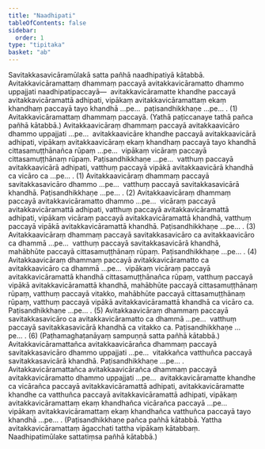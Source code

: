 ```yaml
---
title: "Naadhipati"
tableOfContents: false
sidebar:
  order: 1
type: "tipitaka"
basket: "ab"
---
```



<DynamicBreadcrumb />

<Division number="50">

<Paragraph number="220">
Savitakkasavicāramūlakā satta pañhā naadhipatiyā kātabbā.
</Paragraph>

<Paragraph number="221">
Avitakkavicāramattaṃ dhammaṃ paccayā avitakkavicāramatto dhammo uppajjati naadhipatipaccayā—  avitakkavicāramatte khandhe paccayā avitakkavicāramattā adhipati, vipākaṃ avitakkavicāramattaṃ ekaṃ khandhaṃ paccayā tayo khandhā …pe…  paṭisandhikkhaṇe …pe… . (1)
</Paragraph>

<Paragraph number="222">
Avitakkavicāramattaṃ dhammaṃ paccayā. (Yathā paṭiccanaye tathā pañca pañhā kātabbā.)
</Paragraph>

</Division>
<Division number="51">

<Paragraph number="223">
Avitakkaavicāraṃ dhammaṃ paccayā avitakkaavicāro dhammo uppajjati …pe…  avitakkaavicāre khandhe paccayā avitakkaavicārā adhipati, vipākaṃ avitakkaavicāraṃ ekaṃ khandhaṃ paccayā tayo khandhā cittasamuṭṭhānañca rūpaṃ …pe…  vipākaṃ vicāraṃ paccayā cittasamuṭṭhānaṃ rūpaṃ. Paṭisandhikkhaṇe …pe…  vatthuṃ paccayā avitakkaavicārā adhipati, vatthuṃ paccayā vipākā avitakkaavicārā khandhā ca vicāro ca …pe… . (1)
</Paragraph>

<Paragraph number="224">
Avitakkaavicāraṃ dhammaṃ paccayā savitakkasavicāro dhammo …pe…  vatthuṃ paccayā savitakkasavicārā khandhā. Paṭisandhikkhaṇe …pe… . (2)
</Paragraph>

<Paragraph number="225">
Avitakkaavicāraṃ dhammaṃ paccayā avitakkavicāramatto dhammo …pe…  vicāraṃ paccayā avitakkavicāramattā adhipati, vatthuṃ paccayā avitakkavicāramattā adhipati, vipākaṃ vicāraṃ paccayā avitakkavicāramattā khandhā, vatthuṃ paccayā vipākā avitakkavicāramattā khandhā. Paṭisandhikkhaṇe …pe… . (3)
</Paragraph>

<Paragraph number="226">
Avitakkaavicāraṃ dhammaṃ paccayā savitakkasavicāro ca avitakkaavicāro ca dhammā …pe…  vatthuṃ paccayā savitakkasavicārā khandhā, mahābhūte paccayā cittasamuṭṭhānaṃ rūpaṃ. Paṭisandhikkhaṇe …pe… . (4)
</Paragraph>

<Paragraph number="227">
Avitakkaavicāraṃ dhammaṃ paccayā avitakkavicāramatto ca avitakkaavicāro ca dhammā …pe…  vipākaṃ vicāraṃ paccayā avitakkavicāramattā khandhā cittasamuṭṭhānañca rūpaṃ, vatthuṃ paccayā vipākā avitakkavicāramattā khandhā, mahābhūte paccayā cittasamuṭṭhānaṃ rūpaṃ, vatthuṃ paccayā vitakko, mahābhūte paccayā cittasamuṭṭhānaṃ rūpaṃ, vatthuṃ paccayā vipākā avitakkavicāramattā khandhā ca vicāro ca. Paṭisandhikkhaṇe …pe… . (5)
</Paragraph>

<Paragraph number="228">
Avitakkaavicāraṃ dhammaṃ paccayā savitakkasavicāro ca avitakkavicāramatto ca dhammā …pe…  vatthuṃ paccayā savitakkasavicārā khandhā ca vitakko ca. Paṭisandhikkhaṇe …pe… . (6)
</Paragraph>

<Paragraph number="229">
(Paṭhamaghaṭanāyaṃ sampuṇṇā satta pañhā kātabbā.)
</Paragraph>

</Division>
<Division number="52">

<Paragraph number="230">
Avitakkavicāramattañca avitakkaavicārañca dhammaṃ paccayā savitakkasavicāro dhammo uppajjati …pe…  vitakkañca vatthuñca paccayā savitakkasavicārā khandhā. Paṭisandhikkhaṇe …pe… .
</Paragraph>

<Paragraph number="231">
Avitakkavicāramattañca avitakkaavicārañca dhammaṃ paccayā avitakkavicāramatto dhammo uppajjati …pe…  avitakkavicāramatte khandhe ca vicārañca paccayā avitakkavicāramattā adhipati, avitakkavicāramatte khandhe ca vatthuñca paccayā avitakkavicāramattā adhipati, vipākaṃ avitakkavicāramattaṃ ekaṃ khandhañca vicārañca paccayā …pe…  vipākaṃ avitakkavicāramattaṃ ekaṃ khandhañca vatthuñca paccayā tayo khandhā …pe… .
</Paragraph>

<Paragraph number="232">
(Paṭisandhikkhaṇe pañca pañhā kātabbā. Yattha avitakkavicāramattaṃ āgacchati tattha vipākaṃ kātabbaṃ. Naadhipatimūlake sattatiṃsa pañhā kātabbā.)
</Paragraph>
</Division>